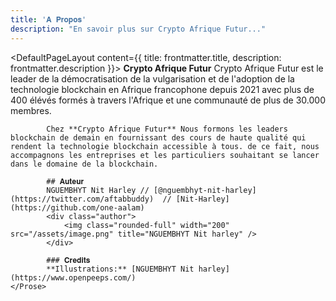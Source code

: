 ```yaml
---
title: '𝐀 𝐏𝐫𝐨𝐩𝐨𝐬'
description: "En savoir plus sur Crypto Afrique Futur..."
---
```


<DefaultPageLayout content={{ title: frontmatter.title, description: frontmatter.description }}>
    <Prose>
            **Crypto Afrique Futur** Crypto Afrique Futur est le leader de la démocratisation de la vulgarisation et de l'adoption de la technologie blockchain en Afrique francophone depuis 2021 avec plus de 400 élévés formés à travers l'Afrique et une communauté de plus de 30.000 membres.

            Chez **Crypto Afrique Futur** Nous formons les leaders blockchain de demain en fournissant des cours de haute qualité qui rendent la technologie blockchain accessible à tous. de ce fait, nous accompagnons les entreprises et les particuliers souhaitant se lancer dans le domaine de la blockchain. 

            ## 𝐀𝐮𝐭𝐞𝐮𝐫
            NGUEMBHYT Nit Harley // [@nguembhyt-nit-harley](https://twitter.com/aftabbuddy)  // [Nit-Harley](https://github.com/one-aalam)
            <div class="author">
                <img class="rounded-full" width="200" src="/assets/image.png" title="NGUEMBHYT Nit harley" />
            </div>

            ### 𝐂𝐫𝐞𝐝𝐢𝐭𝐬
            **Illustrations:** [NGUEMBHYT Nit harley](https://www.openpeeps.com/)
    </Prose>
</DefaultPageLayout>


